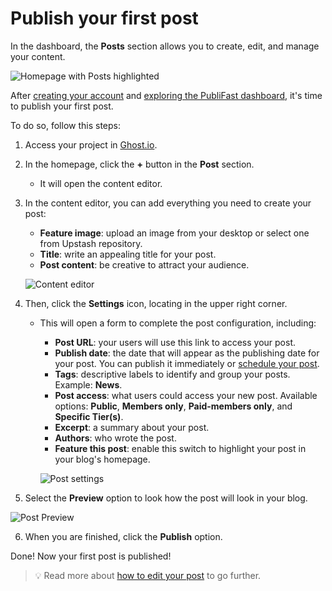 # Publish your first post

In the dashboard, the **Posts** section allows you to create, edit, and manage your content.

![Homepage with Posts highlighted](public/images/prints-ui/publish-post/homepage-post-section.png)

After [creating your account](https://tech-writer-test.netlify.app/get-started/create-account) and [exploring the PubliFast dashboard](https://tech-writer-test.netlify.app/get-started/explore-dashboard), it's time to publish your first post.

To do so, follow this steps:

1. Access your project in [Ghost.io](https://account.ghost.org/signin).
2. In the homepage, click the **+** button in the **Post** section.

   - It will open the content editor.

3. In the content editor, you can add everything you need to create your post:

   - **Feature image**: upload an image from your desktop or select one from Upstash repository.
   - **Title**: write an appealing title for your post.
   - **Post content**: be creative to attract your audience.

   ![Content editor](public/images/prints-ui/publish-post/writing-first-post.png)

4. Then, click the **Settings** icon, locating in the upper right corner.

   - This will open a form to complete the post configuration, including:

     - **Post URL**: your users will use this link to access your post.
     - **Publish date**: the date that will appear as the publishing date for your post. You can publish it immediately or [schedule your post](https://tech-writer-test.netlify.app/publishing-content/schedule-post).
     - **Tags**: descriptive labels to identify and group your posts. Example: **News**.
     - **Post access**: what users could access your new post. Available options: **Public**, **Members only**, **Paid-members only**, and **Specific Tier(s)**.
     - **Excerpt**: a summary about your post.
     - **Authors**: who wrote the post.
     - **Feature this post**: enable this switch to highlight your post in your blog's homepage.

     ![Post settings](public/images/prints-ui/publish-post/post-settings.png)

5. Select the **Preview** option to look how the post will look in your blog.

![Post Preview](public/images/prints-ui/publish-post/post-preview.png)

6. When you are finished, click the **Publish** option.

Done! Now your first post is published!

> 💡 Read more about [how to edit your post](https://tech-writer-test.netlify.app/publishing-content/edit-post) to go further.
